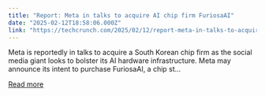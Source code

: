 ```yaml
---
title: "Report: Meta in talks to acquire AI chip firm FuriosaAI"
date: "2025-02-12T18:58:06.000Z"
link: "https://techcrunch.com/2025/02/12/report-meta-in-talks-to-acquire-ai-chip-firm-furiosaai/"
---
```


Meta is reportedly in talks to acquire a South Korean chip firm as the social media giant looks to bolster its AI hardware infrastructure. Meta may announce its intent to purchase FuriosaAI, a chip st...

[Read more](https://techcrunch.com/2025/02/12/report-meta-in-talks-to-acquire-ai-chip-firm-furiosaai/)
